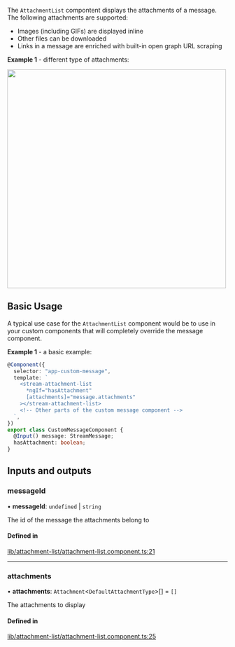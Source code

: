 
The `AttachmentList` compontent displays the attachments of a message. The following attachments are supported:

- Images (including GIFs) are displayed inline
- Other files can be downloaded
- Links in a message are enriched with built-in open graph URL scraping

**Example 1** - different type of attachments:

<img src={AttachmentsScreenshot} width="500" />

## Basic Usage

A typical use case for the `AttachmentList` component would be to use in your custom components that will completely override the message component.

**Example 1** - a basic example:

```typescript
@Component({
  selector: "app-custom-message",
  template: `
    <stream-attachment-list
      *ngIf="hasAttachment"
      [attachments]="message.attachments"
    ></stream-attachment-list>
    <!-- Other parts of the custom message component -->
  `,
})
export class CustomMessageComponent {
  @Input() message: StreamMessage;
  hasAttachment: boolean;
}
```

[//]: # "Start of generated content"
## Inputs and outputs 


### messageId

• **messageId**: `undefined` \| `string`

The id of the message the attachments belong to

#### Defined in

[lib/attachment-list/attachment-list.component.ts:21](https://github.com/GetStream/stream-chat-angular/blob/d81fbf1/projects/stream-chat-angular/src/lib/attachment-list/attachment-list.component.ts#L21)

___

### attachments

• **attachments**: `Attachment`<`DefaultAttachmentType`\>[] = `[]`

The attachments to display

#### Defined in

[lib/attachment-list/attachment-list.component.ts:25](https://github.com/GetStream/stream-chat-angular/blob/d81fbf1/projects/stream-chat-angular/src/lib/attachment-list/attachment-list.component.ts#L25)

[//]: # "End of generated content"
